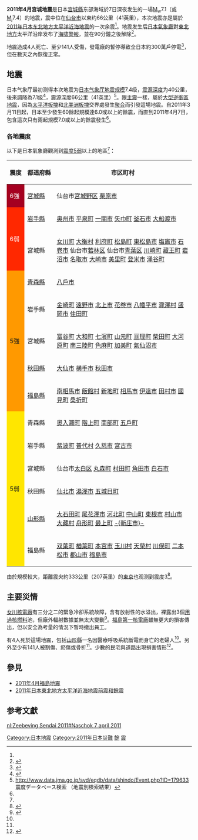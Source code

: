 {{noteTA
|G1=Earthquake
}}
{{Pathnav|2011年日本東北地方太平洋近海地震|2011年日本東北地方太平洋近海地震前震和餘震}}
{{Infobox earthquake
|title              = 2011年4月宫城地震
|image              = [[File:April_2011_Miyagi_earthquake.png|250px]]
|image alt          = 
|imagecaption       = 震度分布图
|map2 = {{Location map+|Japan Tohoku|width=250|float=center|border=none|relief=|caption=|places=
{{Location map~|Japan Tohoku|lat=38.253|long=141.640|mark=Bullseye1.png|marksize=40|position=top}}
}}
|map2_caption       =震中
|date               = 2011年4月7日
|time = 23:32:41（[[UTC+9|UTC+9]]）
|duration           =
|magnitude          = [[矩震级|M<sub>w</sub>]] 7.1或[[日本气象厅地震规模|M<sub>j</sub>]] 7.4 <ref name=DETAILS>{{cite web |url=http://earthquake.usgs.gov/earthquakes/recenteqsww/Quakes/usc0002ksa.php#details |title=Magnitude 7.1 - NEAR THE COAST OF HONSHU, JAPAN |work=earthquake.usgs.gov |publisher=[[USGS|USGS]] |date=2011-04-07 |deadurl=yes |archiveurl=https://web.archive.org/web/20110424225143/http://earthquake.usgs.gov/earthquakes/recenteqsww/Quakes/usc0002ksa.php#details |archivedate=2011-04-24 |accessdate=2011-04-10 }}</ref>
|depth              = {{convert|66|km|mi|0|abbr=on}}
|location           = {{Coord|38.253|N|141.640|E|type:event_scale:50000000|display=inline,title}}
|type               = 余震
|countries affected = {{JPN}}
|damage             =
|intensity          = [[麥加利地震烈度|MM]]VIII<ref>{{cite web |url=http://earthquake.usgs.gov/earthquakes/pager/events/us/c0002ksa/index.html |title=PAGER - M 7.1 - NEAR THE EAST COAST OF HONSHU, JAPAN |publisher=[[USGS|USGS]] |work=earthquake.usgs.gov |date=2011-04-07 |accessdate=2011-04-20 |deadurl=yes |archiveurl=https://web.archive.org/web/20110410114439/http://earthquake.usgs.gov/earthquakes/pager/events/us/c0002ksa/index.html |archivedate=2011-04-10 }}</ref> 或震度6强<ref name="#1">[http://www.seisvol.kishou.go.jp/eq/shindo_db/db_map/201104/07/A20110407233243460012038122500380141552100800658911871J75V511D002065_table.html 各地の震度] {{Wayback|url=http://www.seisvol.kishou.go.jp/eq/shindo_db/db_map/201104/07/A20110407233243460012038122500380141552100800658911871J75V511D002065_table.html |date=20110527091400 }}（気象庁）</ref>
|PGA                = <!-- NN''[[Peak_ground_acceleration|g]]'' -->
|tsunami            = 
|landslide          =
|foreshocks         =
|aftershocks        =
|casualties         = 4人死亡、141人受伤<ref name=deaths>{{cite web|url=http://www.japantoday.com/category/national/view/7-4-quake-jolts-miyagi-pref-vicinity-tsunami-warning-lifted|title=4 killed, 141 injured after 7.4 quake hits Miyagi Pref, vicinity|publisher=Japan Today|author=Staff Writer|date=2011-04-08|accessdate=2011-04-08|archive-date=2013-12-19|archive-url=https://web.archive.org/web/20131219070554/http://www.japantoday.com/category/national/view/7-4-quake-jolts-miyagi-pref-vicinity-tsunami-warning-lifted|dead-url=no}}</ref>
}}

'''2011年4月宫城地震'''是日本[[宫城縣|宫城縣]]东部海域於7日深夜发生的一場[[矩震级|M<sub>w</sub>]]7.1（或[[日本气象厅地震规模|M<sub>j</sub>]]7.4）的地震，震中位在[[仙台市|仙台市]]以東约66公里（41英里），本次地震亦是屬於[[2011年日本东北地方太平洋近海地震|2011年日本东北地方太平洋近海地震]]的一次余震<ref name=DETAILS />。地震发生后[[日本氣象廳|日本氣象廳]]對[[東北地方|東北地方]]太平洋沿岸发布了[[海嘯警報_(日本)|海啸警報]]，並在90分鐘之後解除<ref>{{cite web|url=http://www.news-leader.com/article/20110407/NEWS07/110407008/Japan-lifts-new-tsunami-warning-after-7-4-quake|title=Japan lifts new tsunami warning after 7.4 quake|date=2011-04-07|accessdate=2011-04-08|author=Rubinsky, Cara|work=Associated Press|deadurl=yes|archiveurl=https://web.archive.org/web/20110410230854/http://www.news-leader.com/article/20110407/NEWS07/110407008/Japan-lifts-new-tsunami-warning-after-7-4-quake|archivedate=2011-04-10}}</ref>。

地震造成4人死亡、至少141人受傷，發電廠的暫停導致全日本約300萬戶停電<ref>{{cite web|url=http://www.radioaustralianews.net.au/stories/201104/3185584.htm?desktop|publisher=ABC Radio Australia News|work=radioaustralianews.au.net|title=Japan aftershock kills four, dozens injured|date=April 8, 2011|accessdate=2011-04-08|author=Cooper, Hayden|archive-date=2011-04-08|archive-url=https://web.archive.org/web/20110408023540/http://www.radioaustralianews.net.au/stories/201104/3185584.htm?desktop|dead-url=no}}</ref>，但在數天之內恢復正常。

== 地震 ==
日本气象厅最初测得本次地震为[[日本气象厅地震规模|日本气象厅地震规模]]7.4级，[[震源|震源深度]]为40公里，後來調降為7.1级<ref>{{cite web|title=日本气象厅将7日晚余震震级下调为7.1级|url=http://news.qq.com/a/20110408/001285.htm|accessdate=2011-04-10|archive-date=2011-04-10|archive-url=https://web.archive.org/web/20110410062858/http://news.qq.com/a/20110408/001285.htm|dead-url=no}}</ref>，震源深度66公里（41英里）<ref>http://www.data.jma.go.jp/svd/eqdb/data/shindo/Event.php?ID=179633 {{Wayback|url=http://www.data.jma.go.jp/svd/eqdb/data/shindo/Event.php?ID=179633 |date=20160826071147 }} 震度データベース検索 （地震別検索結果）</ref>。跟[[東日本大地震|主震]]一樣，屬於[[大型逆衝區地震|大型逆衝區地震]]，因為[[太平洋板塊|太平洋板塊]]和[[北美洲板塊|北美洲板塊]]交界處發生[[聚合板塊邊緣|聚合]]而引發這場地震。自2011年3月11日起，日本至少發生60餘起規模達6.0或以上的餘震，而直到2011年4月7日，包含這次只有兩起規模7.0或以上的餘震發生<ref name=DETAILS />。

===各地震度===
以下是日本氣象廳觀測到[[日本氣象廳震度階級|震度5弱]]以上的地區<ref name="#1"/>：

{| class="wikitable"
|-
! style="width:2em" | 震度
! style="width:4em" | 都道府縣
! 市区町村
|-
! style="background-color: #A50021; color: white;"  | 6強
| [[宮城縣|宮城縣]]
| 仙台市[[宮城野区|宮城野区]] [[栗原市|栗原市]]
|-
! style="background-color: #FF2800; color: white;" rowspan="2" | 6弱
| [[岩手縣|岩手縣]]
| [[奥州市|奥州市]] [[平泉町|平泉町]] [[一關市|一關市]] [[矢巾町|矢巾町]] [[釜石市|釜石市]] [[大船渡市|大船渡市]]
|-
| 宮城縣
| [[女川町|女川町]] [[大衡村|大衡村]] [[利府町|利府町]] [[松島町|松島町]] [[東松島市|東松島市]] [[塩竈市|塩竈市]] [[石卷市|石卷市]] 仙台市[[若林区|若林区]] 仙台市[[青葉区_(仙台市)|青葉区]] [[川崎町_(宮城縣)|川崎町]] [[藏王町|藏王町]] [[岩沼市|岩沼市]] [[名取市|名取市]] [[大崎市|大崎市]] [[美里町_(宮城縣)|美里町]] [[登米市|登米市]] [[涌谷町|涌谷町]]
|-
! style="background-color: #FF9900;" rowspan="5" | 5強
| [[青森縣|青森縣]]
| [[八戶市|八戶市]]
|-
| 岩手縣
| [[金崎町|金崎町]] [[遠野市|遠野市]] [[北上市|北上市]] [[花卷市|花卷市]] [[八幡平市|八幡平市]] [[瀧澤村|瀧澤村]] [[盛岡市|盛岡市]] [[住田町|住田町]]
|-
| 宮城縣
| [[富谷町|富谷町]] [[大和町|大和町]] [[七濱町|七濱町]] [[山元町|山元町]] [[亘理町|亘理町]] [[柴田町|柴田町]] [[大河原町|大河原町]] [[南三陸町|南三陸町]] [[色麻町|色麻町]] [[加美町|加美町]] [[氣仙沼市|氣仙沼市]]
|-
| [[秋田縣|秋田縣]]
| [[大仙市|大仙市]] [[横手市|横手市]] [[秋田市|秋田市]]
|-
|[[福島縣|福島縣]]
| [[南相馬市|南相馬市]] [[飯館村|飯館村]] [[新地町|新地町]] [[相馬市|相馬市]] [[伊達市_(福島縣)|伊達市]] [[田村市|田村市]] [[國見町|國見町]] [[桑折町|桑折町]]
|-
! style="background-color: #FFE600;" rowspan="6" | 5弱
| 青森縣
| [[奧入瀨町|奧入瀨町]] [[階上町|階上町]] [[南部町_(青森縣)|南部町]] [[五戶町|五戶町]]
|-
| 岩手縣
| [[紫波町|紫波町]] [[普代村|普代村]] [[久慈市|久慈市]] [[宮古市|宮古市]]
|-
| 宮城縣
| 仙台市[[太白区|太白区]] [[丸森町|丸森町]] [[村田町|村田町]] [[角田市|角田市]] [[白石市|白石市]]
|-
| 秋田縣
| [[仙北市|仙北市]] [[湯澤市|湯澤市]] [[五城目町|五城目町]]
|-
| [[山形縣|山形縣]]
| [[大石田町|大石田町]] [[尾花澤市|尾花澤市]] [[河北町|河北町]] [[中山町|中山町]] [[東根市|東根市]] [[村山市|村山市]] [[大藏村|大藏村]] [[舟形町|舟形町]] [[最上町|最上町]] [[新庄市|-{新庄市}-]]
|-
| 福島縣
| [[双葉町|双葉町]] [[楢葉町|楢葉町]] [[本宮市|本宮市]] [[玉川村|玉川村]] [[天榮村|天榮村]] [[川俣町|川俣町]] [[二本松市|二本松市]] [[郡山市|郡山市]] [[福島市|福島市]]
|}
由於規模較大，距離震央約333公里（207英里）的[[東京|東京]]也观测到震度3<ref>{{cite web|url=http://www.ibtimes.com/articles/131963/20110407/japan-earthquake-today-minor-damages-nuclear-plant-intact.htm|title=Japan Earthquake Today: Minor Damages, Nuclear Plane Intact|publisher=International Business Times|date=7 April 2011|accessdate=2011-04-08|author=Staff Writer|archive-date=2012-09-15|archive-url=https://web.archive.org/web/20120915041745/http://www.ibtimes.com/articles/131963/20110407/japan-earthquake-today-minor-damages-nuclear-plant-intact.htm|dead-url=no}}</ref>。

== 主要災情 ==
[[女川核電廠|女川核電廠]]有三分之二的緊急冷卻系統故障，含有放射性的水溢出，裸露出3個[[用過核燃料|用過核燃料]]池，但廠外輻射數據並無太大變動<ref name=USAtoday>{{cite web|url=http://content.usatoday.com/communities/ondeadline/post/2011/04/74-magnitude-earthquake-hits-japan-tsunami-alert-issued/1|title=New quake disrupts power to cooling unit at nuclear plant|date=7 April 2011|author=Stanglin, Douglas|publisher=USA Today|work=content.usatoday.com|accessdate=2011-04-09|archive-date=2012-07-09|archive-url=https://archive.is/20120709085239/http://content.usatoday.com/communities/ondeadline/post/2011/04/74-magnitude-earthquake-hits-japan-tsunami-alert-issued/1|dead-url=no}}</ref>。[[福島第一核電廠|福島第一核電廠]]雖無更大的損害傳出，但以安全為考量的情況下暫時撤出員工。

有4人死於這場地震，包括[[山形縣|山形縣]]一名因醫療呼吸系統斷電而身亡的老婦人<ref name=deaths />。另外至少有141人被割傷、瘀傷或骨折<ref name=USAtoday />。少數的民宅與道路出現損害情形<ref>{{cite web|url=http://edition.cnn.com/2011/WORLD/asiapcf/04/07/japan.quake/?hpt=T1|title=Fresh aftershock in Japan rouses fear, kills 2|work=edition.cnn.com|publisher=[[CNN|CNN]]|author=CNN Wire Staff|date=8 April 2011|accessdate=2011-04-17|archive-date=2020-11-17|archive-url=https://web.archive.org/web/20201117112556/http://edition.cnn.com/2011/WORLD/asiapcf/04/07/japan.quake/?hpt=T1|dead-url=no}}</ref>。

== 參見 ==
* [[2011年4月福島地震|2011年4月福島地震]]
* [[2011年日本東北地方太平洋近海地震前震和餘震|2011年日本東北地方太平洋近海地震前震和餘震]]

== 参考文獻 ==
{{reflist|2}}

{{2011年地震}}
{{日本地震}}
{{2011年日本東北地方太平洋近海地震}}
{{portal bar|日本|災害|地球科學}}
[[Category:日本地震|Category:日本地震]]
[[Category:2011年日本災難|Category:2011年日本災難]]
[[Category:2011年日本東北地方太平洋近海地震|餘]]
[[Category:宮城縣歷史|震]]
[[nl:Zeebeving_Sendai_2011#Naschok_7_april_2011|nl:Zeebeving Sendai 2011#Naschok 7 april 2011]]